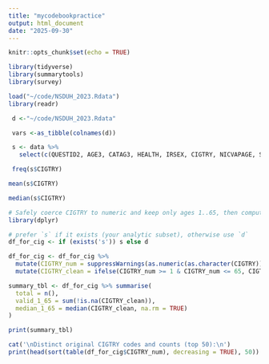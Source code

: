 ```yaml
---
title: "mycodebookpractice"
output: html_document
date: "2025-09-30"
---
```


```r
knitr::opts_chunk$set(echo = TRUE)
```

```r
library(tidyverse)
library(summarytools)
library(survey)
```

```r
load("~/code/NSDUH_2023.Rdata")
library(readr)
```

```r
 d <-"~/code/NSDUH_2023.Rdata"

 vars <-as_tibble(colnames(d))
```

```r
 s <- data %>%
   select(c(QUESTID2, AGE3, CATAG3, HEALTH, IRSEX, CIGTRY, NICVAPAGE, SMKLSSTRY, CIGARTRY, PIPEVER, ALCTRY, MJAGE, COCAGE, HERAGE, METHAMAGE))
```

```r
 freq(s$CIGTRY)
```
```r
mean(s$CIGTRY)
```
```r
median(s$CIGTRY)
```

```r
# Safely coerce CIGTRY to numeric and keep only ages 1..65, then compute median and show counts
library(dplyr)

# prefer `s` if it exists (your analytic subset), otherwise use `d`
df_for_cig <- if (exists('s')) s else d

df_for_cig <- df_for_cig %>%
  mutate(CIGTRY_num = suppressWarnings(as.numeric(as.character(CIGTRY)))) %>%
  mutate(CIGTRY_clean = ifelse(CIGTRY_num >= 1 & CIGTRY_num <= 65, CIGTRY_num, NA_real_))

summary_tbl <- df_for_cig %>% summarise(
  total = n(),
  valid_1_65 = sum(!is.na(CIGTRY_clean)),
  median_1_65 = median(CIGTRY_clean, na.rm = TRUE)
)

print(summary_tbl)

cat('\nDistinct original CIGTRY codes and counts (top 50):\n')
print(head(sort(table(df_for_cig$CIGTRY_num), decreasing = TRUE), 50))

```

